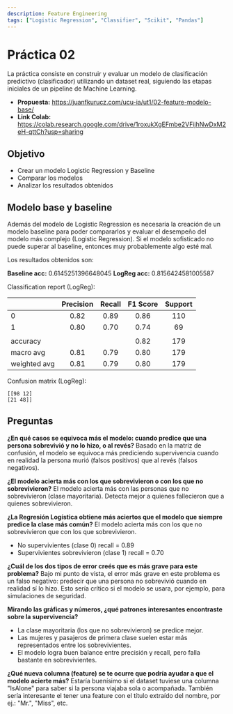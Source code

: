 ```yaml
---
description: Feature Engineering
tags: ["Logistic Regression", "Classifier", "Scikit", "Pandas"]
---
```


# Práctica 02
La práctica consiste en construir y evaluar un modelo de clasificación predictivo (clasificador) utilizando un dataset
real, siguiendo las etapas iniciales de un pipeline de Machine Learning.

- **Propuesta:** https://juanfkurucz.com/ucu-ia/ut1/02-feature-modelo-base/
- **Link Colab:** https://colab.research.google.com/drive/1roxukXgEFmbe2VFijhNwDxM2eH-qttCh?usp=sharing

## Objetivo
- Crear un modelo Logistic Regression y Baseline
- Comparar los modelos
- Analizar los resultados obtenidos

## Modelo base y baseline
Además del modelo de Logistic Regression es necesaria la creación de un modelo baseline para poder compararlos y
evaluar el desempeño del modelo más complejo (Logistic Regression). Si el modelo sofisticado no puede superar al
baseline, entonces muy probablemente algo esté mal.

Los resultados obtenidos son:

**Baseline acc:** 0.6145251396648045
**LogReg acc:** 0.8156424581005587

Classification report (LogReg):

|              | Precision | Recall | F1 Score | Support |
|:-------------|:---------:|:------:|:--------:|:-------:|
| 0            |   0.82    |  0.89  |   0.86   |   110   |
| 1            |   0.80    |  0.70  |   0.74   |   69    |
|              |           |        |          |         |
| accuracy     |           |        |   0.82   |   179   |
| macro avg    |   0.81    |  0.79  |   0.80   |   179   |
| weighted avg |   0.81    |  0.79  |   0.80   |   179   |


Confusion matrix (LogReg):
```
[[98 12]
[21 48]]
```

## Preguntas
**¿En qué casos se equivoca más el modelo: cuando predice que una persona sobrevivió y no lo hizo, o al revés?**
Basado en la matriz de confusión, el modelo se equivoca más prediciendo supervivencia cuando en realidad la persona
murió (falsos positivos) que al revés (falsos negativos).

**¿El modelo acierta más con los que sobrevivieron o con los que no sobrevivieron?**
El modelo acierta más con las personas que no sobrevivieron (clase mayoritaria). Detecta mejor a quienes fallecieron
que a quienes sobrevivieron.

**¿La Regresión Logística obtiene más aciertos que el modelo que siempre predice la clase más común?**
El modelo acierta más con los que no sobrevivieron que con los que sobrevivieron.

- No supervivientes (clase 0) recall = 0.89
- Supervivientes sobrevivieron (clase 1) recall = 0.70

**¿Cuál de los dos tipos de error creés que es más grave para este problema?**
Bajo mi punto de vista, el error más grave en este problema es un falso negativo: predecir que una persona no sobrevivió
cuando en realidad sí lo hizo. Esto sería crítico si el modelo se usara, por ejemplo, para simulaciones de seguridad.

**Mirando las gráficas y números, ¿qué patrones interesantes encontraste sobre la supervivencia?**
- La clase mayoritaria (los que no sobrevivieron) se predice mejor.
- Las mujeres y pasajeros de primera clase suelen estar más representados entre los sobrevivientes.
- El modelo logra buen balance entre precisión y recall, pero falla bastante en sobrevivientes.

**¿Qué nueva columna (feature) se te ocurre que podría ayudar a que el modelo acierte más?**
Estaría buenísimo si el dataset tuviese una columna "IsAlone" para saber si la persona viajaba sola o acompañada.
También sería interesante el tener una feature con el título extraído del nombre, por ej.: "Mr.", "Miss", etc.